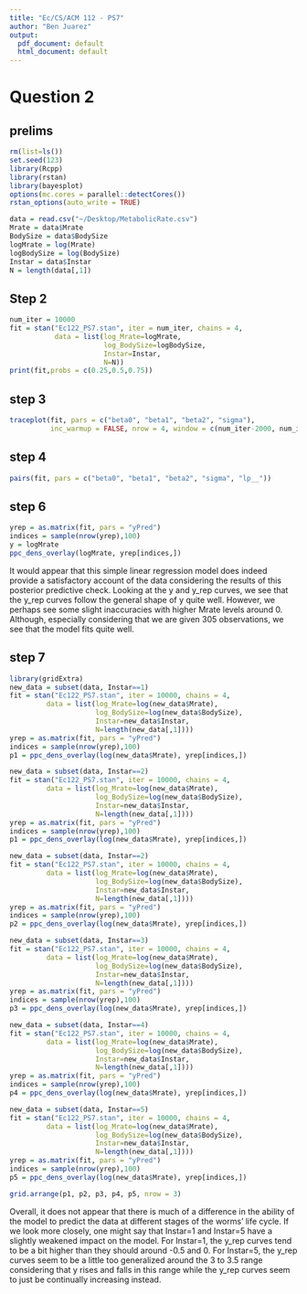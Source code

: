 ```yaml
---
title: "Ec/CS/ACM 112 - PS7"
author: "Ben Juarez"
output:
  pdf_document: default
  html_document: default
---
```


# Question 2

## prelims
```r
rm(list=ls())
set.seed(123)
library(Rcpp)
library(rstan)
library(bayesplot)
options(mc.cores = parallel::detectCores())
rstan_options(auto_write = TRUE)

data = read.csv("~/Desktop/MetabolicRate.csv")
Mrate = data$Mrate
BodySize = data$BodySize
logMrate = log(Mrate)
logBodySize = log(BodySize)
Instar = data$Instar
N = length(data[,1])
```

## Step 2
```r
num_iter = 10000
fit = stan("Ec122_PS7.stan", iter = num_iter, chains = 4, 
           data = list(log_Mrate=logMrate,
                       log_BodySize=logBodySize,
                       Instar=Instar,
                       N=N))
print(fit,probs = c(0.25,0.5,0.75))
```

## step 3
```r
traceplot(fit, pars = c("beta0", "beta1", "beta2", "sigma"), 
          inc_warmup = FALSE, nrow = 4, window = c(num_iter-2000, num_iter))
```


## step 4
```r
pairs(fit, pars = c("beta0", "beta1", "beta2", "sigma", "lp__"))
```

## step 6
```r
yrep = as.matrix(fit, pars = "yPred")
indices = sample(nrow(yrep),100)
y = logMrate
ppc_dens_overlay(logMrate, yrep[indices,])
```

It would appear that this simple linear regression model does indeed provide a satisfactory account of the data considering the results of this posterior predictive check.  Looking at the y and y_rep curves, we see that the y_rep curves follow the general shape of y quite well.  However, we perhaps see some slight inaccuracies with higher Mrate levels around 0.  Although, especially considering that we are given 305 observations, we see that the model fits quite well. 


## step 7
```r
library(gridExtra)
new_data = subset(data, Instar==1)
fit = stan("Ec122_PS7.stan", iter = 10000, chains = 4,
         data = list(log_Mrate=log(new_data$Mrate),
                     log_BodySize=log(new_data$BodySize),
                     Instar=new_data$Instar,
                     N=length(new_data[,1])))
yrep = as.matrix(fit, pars = "yPred")
indices = sample(nrow(yrep),100)
p1 = ppc_dens_overlay(log(new_data$Mrate), yrep[indices,])

new_data = subset(data, Instar==2)
fit = stan("Ec122_PS7.stan", iter = 10000, chains = 4,
         data = list(log_Mrate=log(new_data$Mrate),
                     log_BodySize=log(new_data$BodySize),
                     Instar=new_data$Instar,
                     N=length(new_data[,1])))
yrep = as.matrix(fit, pars = "yPred")
indices = sample(nrow(yrep),100)
p1 = ppc_dens_overlay(log(new_data$Mrate), yrep[indices,])

new_data = subset(data, Instar==2)
fit = stan("Ec122_PS7.stan", iter = 10000, chains = 4,
         data = list(log_Mrate=log(new_data$Mrate),
                     log_BodySize=log(new_data$BodySize),
                     Instar=new_data$Instar,
                     N=length(new_data[,1])))
yrep = as.matrix(fit, pars = "yPred")
indices = sample(nrow(yrep),100)
p2 = ppc_dens_overlay(log(new_data$Mrate), yrep[indices,])

new_data = subset(data, Instar==3)
fit = stan("Ec122_PS7.stan", iter = 10000, chains = 4,
         data = list(log_Mrate=log(new_data$Mrate),
                     log_BodySize=log(new_data$BodySize),
                     Instar=new_data$Instar,
                     N=length(new_data[,1])))
yrep = as.matrix(fit, pars = "yPred")
indices = sample(nrow(yrep),100)
p3 = ppc_dens_overlay(log(new_data$Mrate), yrep[indices,])

new_data = subset(data, Instar==4)
fit = stan("Ec122_PS7.stan", iter = 10000, chains = 4,
         data = list(log_Mrate=log(new_data$Mrate),
                     log_BodySize=log(new_data$BodySize),
                     Instar=new_data$Instar,
                     N=length(new_data[,1])))
yrep = as.matrix(fit, pars = "yPred")
indices = sample(nrow(yrep),100)
p4 = ppc_dens_overlay(log(new_data$Mrate), yrep[indices,])

new_data = subset(data, Instar==5)
fit = stan("Ec122_PS7.stan", iter = 10000, chains = 4,
         data = list(log_Mrate=log(new_data$Mrate),
                     log_BodySize=log(new_data$BodySize),
                     Instar=new_data$Instar,
                     N=length(new_data[,1])))
yrep = as.matrix(fit, pars = "yPred")
indices = sample(nrow(yrep),100)
p5 = ppc_dens_overlay(log(new_data$Mrate), yrep[indices,])

grid.arrange(p1, p2, p3, p4, p5, nrow = 3)
```

Overall, it does not appear that there is much of a difference in the ability of the model to predict the data at different stages of the worms' life cycle.  If we look more closely, one might say that Instar=1 and Instar=5 have a slightly weakened impact on the model.  For Instar=1, the y_rep curves tend to be a bit higher than they should around -0.5 and 0.  For Instar=5, the y_rep curves seem to be a little too generalized around the 3 to 3.5 range considering that y rises and falls in this range while the y_rep curves seem to just be continually increasing instead.
